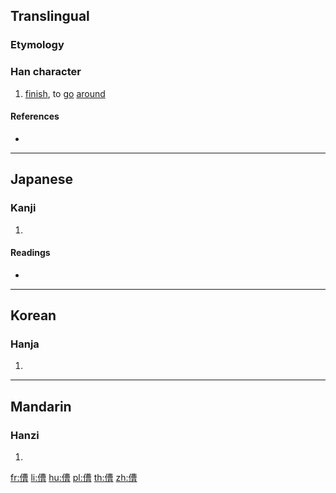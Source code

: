 ==Translingual==

===Etymology===
{{Han etym}}

===Han character===
{{Han char|rn=9|rad=人|as=11|sn=13|four=24266|canj=OTWA|ids=⿰亻曹}}

# [[finish]], to [[go]] [[around]]

====References====
* {{Han ref|kx=0114.120|dkj=01008|dj=0242.210|hdz=10209.030|uh=50AE|ud=20654|bh=DCB7|bd=56503}}

----

==Japanese==

===Kanji===
{{ja-kanji|grade=|rs=人11}}

# {{defn|lang=ja|sort=人11}}

====Readings====
* {{ja-readings|on=[[そう]] (sō), [[ぞう]] (zō)|kun=[[おわる]] (owaru), [[めぐる]] (meguru)}}

----

==Korean==

===Hanja===
{{ko-hanja|hangeul=조|rv=jo|mr=cho}}

# {{defn|lang=ko|sort=人11}}

----

==Mandarin==

===Hanzi===
{{cmn-hanzi|pin=[[cáo]] ([[cao2]]), [[zāo]] ([[zao1]])|wg=ts'ao<sup>2</sup>, tsao<sup>1</sup>}}

# {{defn|lang=cmn|sort=人11}}

[[fr:傮]]
[[li:傮]]
[[hu:傮]]
[[pl:傮]]
[[th:傮]]
[[zh:傮]]